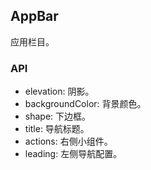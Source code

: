 ## AppBar

应用栏目。

### API

* elevation: 阴影。
* backgroundColor: 背景颜色。
* shape: 下边框。
* title: 导航标题。
* actions: 右侧小组件。
* leading: 左侧导航配置。
